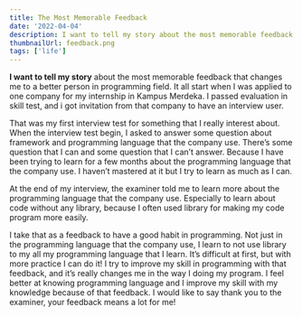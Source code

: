 ```yaml
---
title: The Most Memorable Feedback
date: '2022-04-04'
description: I want to tell my story about the most memorable feedback that changes me to a better person in programming field.
thumbnailUrl: feedback.png
tags: ['life']
---
```


**I want to tell my story** about the most memorable feedback that changes me to a better person in programming field. It all start when I was applied to one company for my internship in Kampus Merdeka. I passed evaluation in skill test, and i got invitation from that company to have an interview user.

That was my first interview test for something that I really interest about. When the interview test begin, I asked to answer some question about framework and programming language that the company use. There’s some question that I can and some question that I can’t answer. Because I have been trying to learn for a few months about the programming language that the company use. I haven’t mastered at it but I try to learn as much as I can.

At the end of my interview, the examiner told me to learn more about the programming language that the company use. Especially to learn about code without any library, because I often used library for making my code program more easily.

I take that as a feedback to have a good habit in programming. Not just in the programming language that the company use, I learn to not use library to my all my programming language that I learn. It’s difficult at first, but with more practice I can do it! I try to improve my skill in programming with that feedback, and it’s really changes me in the way I doing my program. I feel better at knowing programming language and I improve my skill with my knowledge because of that feedback. I would like to say thank you to the examiner, your feedback means a lot for me!
